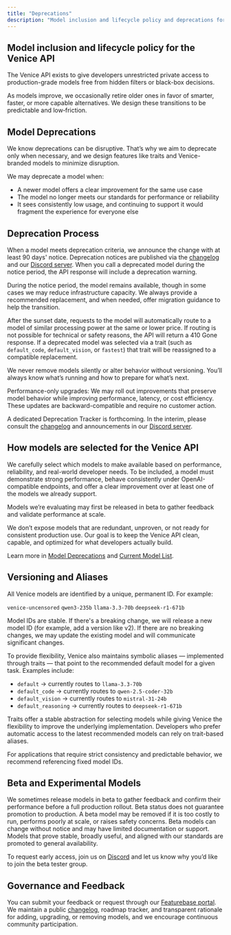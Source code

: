 ```yaml
---
title: "Deprecations"
description: "Model inclusion and lifecycle policy and deprecations for the Venice API"
---
```


## Model inclusion and lifecycle policy for the Venice API

The Venice API exists to give developers unrestricted private access to production-grade models free from hidden filters or black-box decisions.

As models improve, we occasionally retire older ones in favor of smarter, faster, or more capable alternatives. We design these transitions to be predictable and low‑friction.

## Model Deprecations

We know deprecations can be disruptive. That’s why we aim to deprecate only when necessary, and we design features like traits and Venice-branded models to minimize disruption.

We may deprecate a model when:

- A newer model offers a clear improvement for the same use case
- The model no longer meets our standards for performance or reliability
- It sees consistently low usage, and continuing to support it would fragment the experience for everyone else

## Deprecation Process

When a model meets deprecation criteria, we announce the change with at least 90 days' notice. Deprecation notices are published via the [changelog](https://featurebase.venice.ai/changelog) and our [Discord server](https://discord.gg/askvenice). When you call a deprecated model during the notice period, the API response will include a deprecation warning.

During the notice period, the model remains available, though in some cases we may reduce infrastructure capacity. We always provide a recommended replacement, and when needed, offer migration guidance to help the transition.

After the sunset date, requests to the model will automatically route to a model of similar processing power at the same or lower price. If routing is not possible for technical or safety reasons, the API will return a 410 Gone response. If a deprecated model was selected via a trait (such as `default_code`, `default_vision`, or `fastest`) that trait will be reassigned to a compatible replacement.

We never remove models silently or alter behavior without versioning. You’ll always know what’s running and how to prepare for what’s next.

<Note>
Performance-only upgrades: We may roll out improvements that preserve model behavior while improving performance, latency, or cost efficiency. These updates are backward-compatible and require no customer action.
</Note>

A dedicated Deprecation Tracker is forthcoming. In the interim, please consult the [changelog](https://featurebase.venice.ai/changelog) and announcements in our [Discord server](https://discord.gg/askvenice).

## How models are selected for the Venice API

We carefully select which models to make available based on performance, reliability, and real-world developer needs. To be included, a model must demonstrate strong performance, behave consistently under OpenAI-compatible endpoints, and offer a clear improvement over at least one of the models we already support.



Models we’re evaluating may first be released in beta to gather feedback and validate performance at scale. 

We don’t expose models that are redundant, unproven, or not ready for consistent production use. Our goal is to keep the Venice API clean, capable, and optimized for what developers actually build.

Learn more in [Model Deprecations](/overview/deprecations#model-deprecations) and <a href="/overview/models" target="_blank" rel="noopener noreferrer">Current Model List</a>.

## Versioning and Aliases

All Venice models are identified by a unique, permanent ID. For example:

```venice-uncensored```
```qwen3-235b```
```llama-3.3-70b```
```deepseek-r1-671b```


Model IDs are stable. If there's a breaking change, we will release a new model ID (for example, add a version like v2). If there are no breaking changes, we may update the existing model and will communicate significant changes.

To provide flexibility, Venice also maintains symbolic aliases — implemented through traits — that point to the recommended default model for a given task. Examples include:

- `default` → currently routes to `llama-3.3-70b`
- `default_code` → currently routes to `qwen-2.5-coder-32b`
- `default_vision` → currently routes to `mistral-31-24b`
- `default_reasoning` → currently routes to `deepseek-r1-671b`

Traits offer a stable abstraction for selecting models while giving Venice the flexibility to improve the underlying implementation. Developers who prefer automatic access to the latest recommended models can rely on trait-based aliases.

For applications that require strict consistency and predictable behavior, we recommend referencing fixed model IDs.

## Beta and Experimental Models

We sometimes release models in beta to gather feedback and confirm their performance before a full production rollout. Beta status does not guarantee promotion to production. A beta model may be removed if it is too costly to run, performs poorly at scale, or raises safety concerns. Beta models can change without notice and may have limited documentation or support. Models that prove stable, broadly useful, and aligned with our standards are promoted to general availability.

To request early access, join us on [Discord](https://discord.gg/askvenice) and let us know why you’d like to join the beta tester group.

## Governance and Feedback

You can submit your feedback or request through our [Featurebase portal](https://featurebase.venice.ai). We maintain a public [changelog](https://featurebase.venice.ai/changelog), roadmap tracker, and transparent rationale for adding, upgrading, or removing models, and we encourage continuous community participation. 
